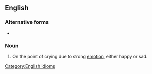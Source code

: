 ==English==

===Alternative forms===
* {{l|en|lump in one's throat}}

===Noun===
{{en-noun|-}}

# On the point of crying due to strong [[emotion]], either happy or sad.
#: {{ux|en|The final scene of Romeo and Juliet always brings a '''lump to my throat'''.}}

[[Category:English idioms]]
